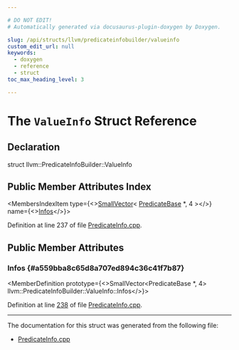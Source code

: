 ```yaml
---

# DO NOT EDIT!
# Automatically generated via docusaurus-plugin-doxygen by Doxygen.

slug: /api/structs/llvm/predicateinfobuilder/valueinfo
custom_edit_url: null
keywords:
  - doxygen
  - reference
  - struct
toc_max_heading_level: 3

---
```





# The `ValueInfo` Struct Reference

<DoxygenPage pluginConfig={pluginConfig}>



## Declaration

<CodeBlock>struct llvm::PredicateInfoBuilder::ValueInfo</CodeBlock>

## Public Member Attributes Index

<MembersIndex>

<MembersIndexItem
  type={<><a href="/docs/api/classes/llvm/smallvector">SmallVector</a>&lt; <a href="/docs/api/classes/llvm/predicatebase">PredicateBase</a> &#42;, 4 &gt;</>}
  name={<><a href="#a559bba8c65d8a707ed894c36c41f7b87">Infos</a></>}>
</MembersIndexItem>

</MembersIndex>


Definition at line 237 of file <a href="/docs/api/files/lib/lib/transforms/lib/transforms/utils/predicateinfo-cpp">PredicateInfo.cpp</a>.

<SectionDefinition>

## Public Member Attributes

### Infos {#a559bba8c65d8a707ed894c36c41f7b87}

<MemberDefinition
  prototype={<>SmallVector&lt;PredicateBase &#42;, 4&gt; llvm::PredicateInfoBuilder::ValueInfo::Infos</>}>

Definition at line <a href="/docs/api/files/lib/lib/transforms/lib/transforms/utils/predicateinfo-cpp/#l00238">238</a> of file <a href="/docs/api/files/lib/lib/transforms/lib/transforms/utils/predicateinfo-cpp">PredicateInfo.cpp</a>.
</MemberDefinition>

</SectionDefinition>

<hr/>

The documentation for this struct was generated from the following file:

<ul>
<li><a href="/docs/api/files/lib/lib/transforms/lib/transforms/utils/predicateinfo-cpp">PredicateInfo.cpp</a></li>
</ul>

</DoxygenPage>
